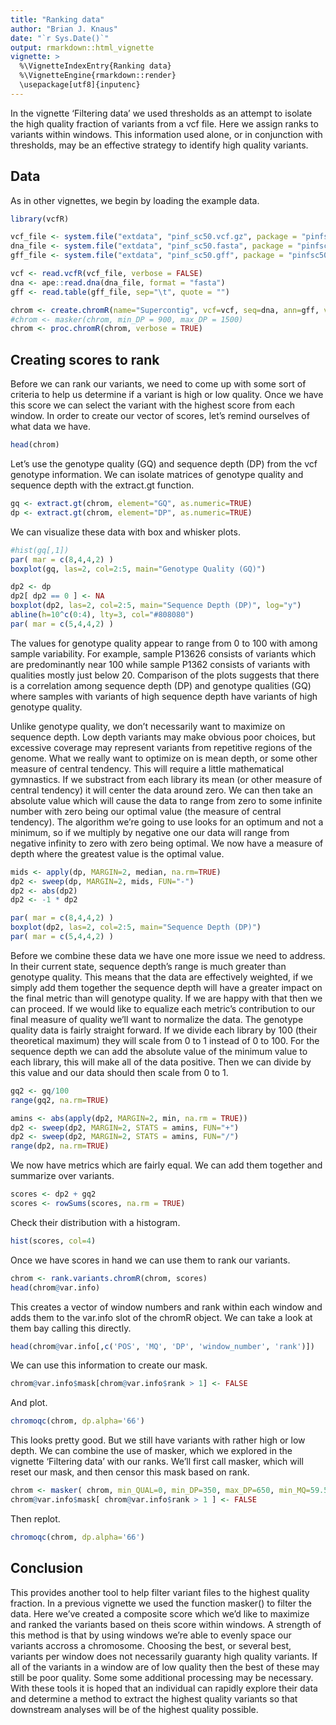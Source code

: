 ```yaml
---
title: "Ranking data"
author: "Brian J. Knaus"
date: "`r Sys.Date()`"
output: rmarkdown::html_vignette
vignette: >
  %\VignetteIndexEntry{Ranking data}
  %\VignetteEngine{rmarkdown::render}
  \usepackage[utf8]{inputenc}
---
```



In the vignette 'Filtering data' we used thresholds as an attempt to isolate the high quality fraction of variants from a vcf file.
Here we assign ranks to variants within windows.
This information used alone, or in conjunction with thresholds, may be an effective strategy to identify high quality variants.


## Data

As in other vignettes, we begin by loading the example data.

```r
library(vcfR)

vcf_file <- system.file("extdata", "pinf_sc50.vcf.gz", package = "pinfsc50")
dna_file <- system.file("extdata", "pinf_sc50.fasta", package = "pinfsc50")
gff_file <- system.file("extdata", "pinf_sc50.gff", package = "pinfsc50")

vcf <- read.vcfR(vcf_file, verbose = FALSE)
dna <- ape::read.dna(dna_file, format = "fasta")
gff <- read.table(gff_file, sep="\t", quote = "")

chrom <- create.chromR(name="Supercontig", vcf=vcf, seq=dna, ann=gff, verbose=FALSE)
#chrom <- masker(chrom, min_DP = 900, max_DP = 1500)
chrom <- proc.chromR(chrom, verbose = TRUE)

```


## Creating scores to rank


Before we can rank our variants, we need to come up with some sort of criteria to help us determine if a variant is high or low quality.
Once we have this score we can select the variant with the highest score from each window.
In order to create our vector of scores, let's remind ourselves of what data we have.


```r
head(chrom)
```


Let's use the genotype quality (GQ) and sequence depth (DP) from the vcf genotype information.
We can isolate matrices of genotype quality and sequence depth with the extract.gt function.


```r
gq <- extract.gt(chrom, element="GQ", as.numeric=TRUE)
dp <- extract.gt(chrom, element="DP", as.numeric=TRUE)
```


We can visualize these data with box and whisker plots.


```r
#hist(gq[,1])
par( mar = c(8,4,4,2) )
boxplot(gq, las=2, col=2:5, main="Genotype Quality (GQ)")

dp2 <- dp
dp2[ dp2 == 0 ] <- NA
boxplot(dp2, las=2, col=2:5, main="Sequence Depth (DP)", log="y")
abline(h=10^c(0:4), lty=3, col="#808080")
par( mar = c(5,4,4,2) )
```


The values for genotype quality appear to range from 0 to 100 with among sample variability.
For example, sample P13626 consists of variants which are predominantly near 100 while sample P1362 consists of variants with qualities mostly just below 20.
Comparison of the plots suggests that there is a correlation among sequence depth (DP) and genotype qualities (GQ) where samples with variants of high sequence depth have variants of high genotype quality.


Unlike genotype quality, we don't necessarily want to maximize on sequence depth.
Low depth variants may make obvious poor choices, but excessive coverage may represent variants from repetitive regions of the genome.
What we really want to optimize on is mean depth, or some other measure of central tendency.
This will require a little mathematical gymnastics.
If we substract from each library its mean (or other measure of central tendency) it will center the data around zero.
We can then take an absolute value which will cause the data to range from zero to some infinite number with zero being our optimal value (the measure of central tendency).
The algorithm we're going to use looks for an optimum and not a minimum, so if we multiply by negative one our data will range from negative infinity to zero with zero being optimal.
We now have a measure of depth where the greatest value is the optimal value.


```r
mids <- apply(dp, MARGIN=2, median, na.rm=TRUE)
dp2 <- sweep(dp, MARGIN=2, mids, FUN="-")
dp2 <- abs(dp2)
dp2 <- -1 * dp2
```


```r
par( mar = c(8,4,4,2) )
boxplot(dp2, las=2, col=2:5, main="Sequence Depth (DP)")
par( mar = c(5,4,4,2) )
```


Before we combine these data we have one more issue we need to address.
In their current state, sequence depth's range is much greater than genotype quality.
This means that the data are effectively weighted, if we simply add them together the sequence depth will have a greater impact on the final metric than will genotype quality.
If we are happy with that then we can proceed.
If we would like to equalize each metric's contribution to our final measure of quality we'll want to normalize the data.
The genotype quality data is fairly straight forward.
If we divide each library by 100 (their theoretical maximum) they will scale from 0 to 1 instead of 0 to 100.
For the sequence depth we can add the absolute value of the minimum value to each library, this will make all of the data positive.
Then we can divide by this value and our data should then scale from 0 to 1.


```r
gq2 <- gq/100
range(gq2, na.rm=TRUE)

amins <- abs(apply(dp2, MARGIN=2, min, na.rm = TRUE))
dp2 <- sweep(dp2, MARGIN=2, STATS = amins, FUN="+")
dp2 <- sweep(dp2, MARGIN=2, STATS = amins, FUN="/")
range(dp2, na.rm=TRUE)
```


We now have metrics which are fairly equal.
We can add them together and summarize over variants.


```r
scores <- dp2 + gq2
scores <- rowSums(scores, na.rm = TRUE)
```


Check their distribution with a histogram.


```r
hist(scores, col=4)
```


Once we have scores in hand we can use them to rank our variants.


```r
chrom <- rank.variants.chromR(chrom, scores)
head(chrom@var.info)
```



This creates a vector of window numbers and rank within each window and adds them to the var.info slot of the chromR object.
We can take a look at them bay calling this directly.


```r
head(chrom@var.info[,c('POS', 'MQ', 'DP', 'window_number', 'rank')])
```


We can use this information to create our mask.


```r
chrom@var.info$mask[chrom@var.info$rank > 1] <- FALSE
```


And plot.


```r
chromoqc(chrom, dp.alpha='66')
```



This looks pretty good.
But we still have variants with rather high or low depth.
We can combine the use of masker, which we explored in the vignette 'Filtering data' with our ranks.
We'll first call masker, which will reset our mask, and then censor this mask based on rank.



```r
chrom <- masker( chrom, min_QUAL=0, min_DP=350, max_DP=650, min_MQ=59.5, max_MQ=60.5 )
chrom@var.info$mask[ chrom@var.info$rank > 1 ] <- FALSE
```


Then replot.


```r
chromoqc(chrom, dp.alpha='66')
```





## Conclusion


This provides another tool to help filter variant files to the highest quality fraction.
In a previous vignette we used the function masker() to filter the data.
Here we've created a composite score which we'd like to maximize and ranked the variants based on theis score within windows.
A strength of this method is that by using windows we're able to evenly space our variants accross a chromosome.
Choosing the best, or several best, variants per window does not necessarily guaranty high quality variants.
If all of the variants in a window are of low quality then the best of these may still be poor quality.
Some some additional processing may be necessary.
With these tools it is hoped that an individual can rapidly explore their data and determine a method to extract the highest quality variants so that downstream analyses will be of the highest quality possible.









